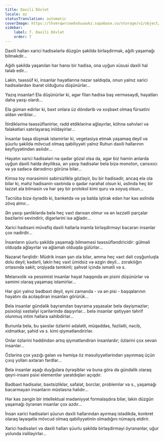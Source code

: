 ```yaml
---
title: Daxili Dövlət
locale: az
statusTranslation: automatic
coverImage: https://lhvmrqwrcowdvduuaukz.supabase.co/storage/v1/object/public/strapi-uploads/small_cover-tratado-de-psicologia-revolucionaria.webp-5e15e1cec4e0ebebcde5d7fc7565d8fd.webp
sidebar:
    label: 7. Daxili Dövlət
    order: 7
---
```

Daxili halları xarici hadisələrlə düzgün şəkildə birləşdirmək, ağıllı yaşamağı bilməkdir...

Ağıllı şəkildə yaşanılan hər hansı bir hadisə, ona uyğun xüsusi daxili hal tələb edir...

Lakin, təəssüf ki, insanlar həyatlarına nəzər saldıqda, onun yalnız xarici hadisələrdən ibarət olduğunu düşünürlər...

Yazıq insanlar! Elə düşünürlər ki, əgər filan hadisə baş verməsəydi, həyatları daha yaxşı olardı...

Elə güman edirlər ki, bəxt onlara üz döndərib və xoşbəxt olmaq fürsətini əldən veriblər...

İtirdiklərinə təəssüflənirlər, rədd etdiklərinə ağlayırlar, köhnə səhvləri və fəlakətləri xatırlayaraq inildəyirlər...

İnsanlar başa düşmək istəmirlər ki, vegetasiya etmək yaşamaq deyil və şüurlu şəkildə mövcud olmaq qabiliyyəti yalnız Ruhun daxili hallarının keyfiyyətindən asılıdır...

Həyatın xarici hadisələri nə qədər gözəl olsa da, əgər biz həmin anlarda uyğun daxili halda deyiliksə, ən yaxşı hadisələr belə bizə monoton, cansıxıcı və ya sadəcə darıxdırıcı görünə bilər...

Kimsə toy mərasimini səbirsizliklə gözləyir, bu bir hadisədir, ancaq elə ola bilər ki, məhz hadisənin vaxtında o qədər narahat olsun ki, əslində heç bir ləzzət ala bilməsin və hər şey bir protokol kimi quru və soyuq olsun...

Təcrübə bizə öyrədib ki, banketdə və ya balda iştirak edən hər kəs əslində zövq almır...

Ən yaxşı şənliklərdə belə heç vaxt darıxan olmur və ən ləzzətli parçalar bəzilərini sevindirir, digərlərini isə ağladır...

Xarici hadisəni müvafiq daxili hallarla inamla birləşdirməyi bacaran insanlar çox nadirdir...

İnsanların şüurlu şəkildə yaşamağı bilməməsi təəssüfləndiricidir: gülməli olduqda ağlayırlar və ağlamalı olduqda gülürlər...

Nəzarət fərqlidir: Müdrik insan şən ola bilər, amma heç vaxt dəli coşğunluqla dolu deyil; kədərli, lakin heç vaxt ümidsiz və əzgin deyil... zorakılığın ortasında sakit; orqiyada təmkinli; şəhvət içində ismətli və s.

Melanxolik və pessimist insanlar həyat haqqında ən pisini düşünürlər və səmimi olaraq yaşamaq istəmirlər...

Hər gün yalnız bədbəxt deyil, eyni zamanda - və ən pisi - başqalarının həyatını da acılaşdıran insanları görürük...

Belə insanlar gündəlik bayramdan bayrama yaşasalar belə dəyişməzlər; psixoloji xəstəliyi içərilərində daşıyırlar... belə insanlar qətiyyən təhrif olunmuş intim hallara sahibdirlər...

Bununla belə, bu şəxslər özlərini ədalətli, müqəddəs, fəzilətli, nəcib, xidmətkar, şəhid və s. kimi qiymətləndirirlər.

Onlar özlərini həddindən artıq qiymətləndirən insanlardır; özlərini çox sevən insanlar...

Özlərinə çox yazığı gələn və həmişə öz məsuliyyətlərindən yayınmaq üçün çıxış yolları axtaran fərdlər...

Belə insanlar aşağı duyğulara öyrəşiblər və buna görə də gündəlik olaraq qeyri-insani psixi elementlər yaratdıqları açıqdır.

Bədbəxt hadisələr, bəxtsizliklər, səfalət, borclar, problemlər və s., yaşamağı bacarmayan insanların müstəsna halıdır...

Hər kəs zəngin bir intellektual mədəniyyət formalaşdıra bilər, lakin düzgün yaşamağı öyrənən insanlar çox azdır...

İnsan xarici hadisələri şüurun daxili hallarından ayırmaq istədikdə, konkret olaraq ləyaqətlə mövcud olmaq qabiliyyətinin olmadığını nümayiş etdirir.

Xarici hadisələri və daxili halları şüurlu şəkildə birləşdirməyi öyrənənlər, uğur yolunda irəliləyirlər...

